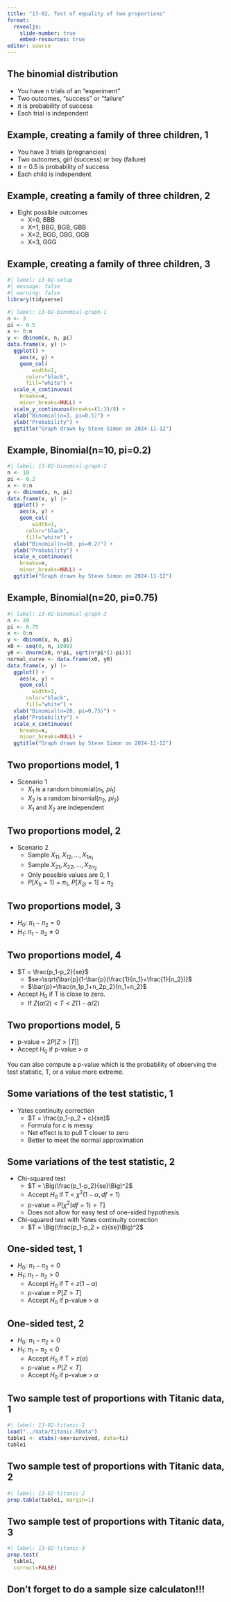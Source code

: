 ```yaml
---
title: "13-02, Test of equality of two proportions"
format: 
  revealjs:
    slide-number: true
    embed-resources: true
editor: source
---
```


## The binomial distribution

-   You have n trials of an "experiment"
-   Two outcomes, "success" or "failure"
-   $\pi$ is probability of success
-   Each trial is independent

## Example, creating a family of three children, 1

-   You have 3 trials (pregnancies)
-   Two outcomes, girl (success) or boy (failure)
-   $\pi$ = 0.5 is probability of success
-   Each child is independent

## Example, creating a family of three children, 2

-   Eight possible outcomes
    -   X=0, BBB
    -   X=1, BBG, BGB, GBB
    -   X=2, BGG, GBG, GGB
    -   X=3, GGG
    
## Example, creating a family of three children, 3

```r
#| label: 13-02-setup
#| message: false
#| warning: false
library(tidyverse)
```

```r
#| label: 13-02-binomial-graph-1
n <- 3
pi <- 0.5
x <- 0:n
y <- dbinom(x, n, pi)
data.frame(x, y) |>
  ggplot() +
    aes(x, y) +
    geom_col(
    	width=1,
      color="black",
      fill="white") +
  scale_x_continuous(
    breaks=x, 
    minor_breaks=NULL) +
  scale_y_continuous(breaks=(1:3)/8) +
  xlab("Binomial(n=3, pi=0.5)") +
  ylab("Probability") +
  ggtitle("Graph drawn by Steve Simon on 2024-11-12")
```

## Example, Binomial(n=10, pi=0.2)

```r
#| label: 13-02-binomial-graph-2
n <- 10
pi <- 0.2
x <- 0:n
y <- dbinom(x, n, pi)
data.frame(x, y) |>
  ggplot() +
    aes(x, y) +
    geom_col(
    	width=1,
      color="black",
      fill="white") +
  xlab("Binomial(n=10, pi=0.2)") +
  ylab("Probability") +
  scale_x_continuous(
    breaks=x, 
    minor_breaks=NULL) +
  ggtitle("Graph drawn by Steve Simon on 2024-11-12")
```


## Example, Binomial(n=20, pi=0.75)

```r
#| label: 13-02-binomial-graph-3
n <- 20
pi <- 0.75
x <- 0:n
y <- dbinom(x, n, pi)
x0 <- seq(0, n, 1000)
y0 <- dnorm(x0, n*pi, sqrt(n*pi*(1-pi)))
normal_curve <- data.frame(x0, y0)
data.frame(x, y) |>
  ggplot() +
    aes(x, y) +
    geom_col(
    	width=1,
      color="black",
      fill="white") +
  xlab("Binomial(n=20, pi=0.75)") +
  ylab("Probability") +
  scale_x_continuous(
    breaks=x, 
    minor_breaks=NULL) +
  ggtitle("Graph drawn by Steve Simon on 2024-11-12")
```

## Two proportions model, 1

-   Scenario 1
    -   $X_1$ is a random binomial($n_1$, $pi_1$)
    -   $X_2$ is a random binomial($n_2$, $pi_2$)
    -   $X_1$ and $X_2$ are independent

## Two proportions model, 2

-   Scenario 2
    -   Sample $X_{11}, X_{12}, ..., X_{1n_1}$
    -   Sample $X_{21}, X_{22}, ..., X_{2n_2}$
    -   Only possible values are 0, 1
    -   $P[X_{1i}=1]=\pi_1$, $P[X_{2i}=1]=\pi_2$

## Two proportions model, 3

-   $H_0:\ \pi_1 - \pi_2 = 0$
-   $H_1:\ \pi_1 - \pi_2 \ne 0$

## Two proportions model, 4

-   $T = \frac{p_1-p_2}{se}$
    -   $se=\sqrt{\bar{p}(1-\bar{p}(\frac{1}{n_1}+\frac{1}{n_2})}$
    -   $\bar{p}=\frac{n_1p_1+n_2p_2}{n_1+n_2}$
-   Accept $H_0$ if T is close to zero.
    -   If $Z(\alpha/2) < T < Z(1-\alpha/2)$

## Two proportions model, 5

-   p-value = $2P[Z >|T|]$
-   Accept $H_0$ if p-value > $\alpha$

:::notes
You can also compute a p-value which is the probability of observing the test statistic, T, or a value more extreme.
:::

## Some variations of the test statistic, 1

-   Yates continuity correction
    -   $T = \frac{p_1-p_2 + c}{se}$
    -   Formula for c is messy
    -   Net effect is to pull T closer to zero
    -   Better to meet the normal approximation

## Some variations of the test statistic, 2

-   Chi-squared test
    -   $T = \Big(\frac{p_1-p_2}{se}\Big)^2$
    -   Accept $H_0$ if T < $\chi^2(1-\alpha, df=1)$
    -   p-value = $P[\chi^2(df=1) > T]$
    -   Does not allow for easy test of one-sided hypothesis
-   Chi-squared test with Yates continuity correction
    -   $T = \Big(\frac{p_1-p_2 + c}{se}\Big)^2$

## One-sided test, 1

-   $H_0:\ \pi_1 - \pi_2 = 0$
-   $H_1:\ \pi_1 - \pi_2 > 0$
    -   Accept $H_0$ if T < $z(1-\alpha)$
    -   p-value = $P[Z > T]$
    -   Accept $H_0$ if p-value > $\alpha$

## One-sided test, 2

-   $H_0:\ \pi_1 - \pi_2 = 0$
-   $H_1:\ \pi_1 - \pi_2 < 0$
    -   Accept $H_0$ if T > $z(\alpha)$
    -   p-value = $P[Z < T]$
    -   Accept $H_0$ if p-value > $\alpha$

## Two sample test of proportions with Titanic data, 1

```r
#| label: 13-02-titanic-1
load("../data/titanic.RData")
table1 <- xtabs(~sex+survived, data=ti)
table1
```

## Two sample test of proportions with Titanic data, 2

```r
#| label: 13-02-titanic-2
prop.table(table1, margin=1)
```

## Two sample test of proportions with Titanic data, 3

```r
#| label: 13-02-titanic-3
prop.test(
  table1, 
  correct=FALSE)
```
  
## Don't forget to do a sample size calculaton!!!
